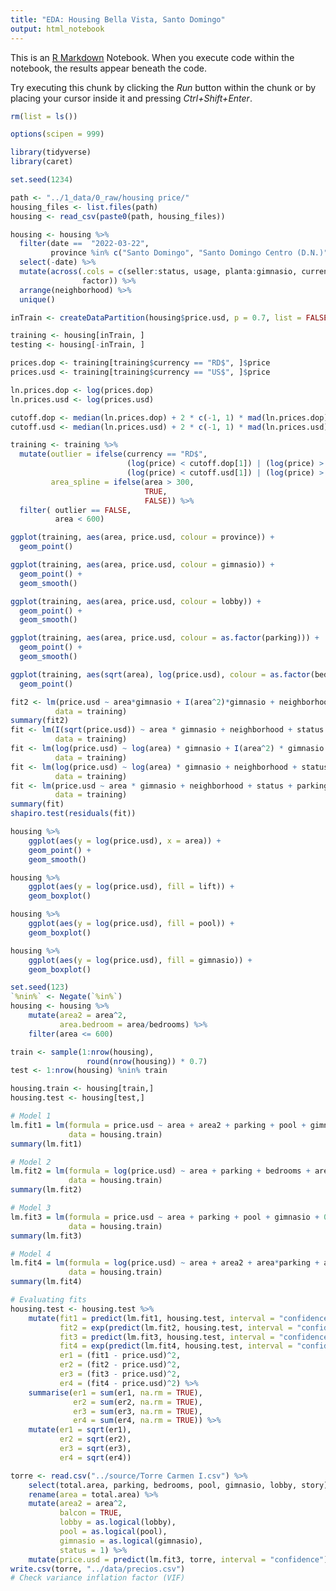 ```yaml
---
title: "EDA: Housing Bella Vista, Santo Domingo"
output: html_notebook
---
```


This is an [R Markdown](http://rmarkdown.rstudio.com) Notebook. When you execute code within the notebook, the results appear beneath the code. 

Try executing this chunk by clicking the *Run* button within the chunk or by placing your cursor inside it and pressing *Ctrl+Shift+Enter*. 

```r
rm(list = ls())

options(scipen = 999)

library(tidyverse)
library(caret)

set.seed(1234)

path <- "../1_data/0_raw/housing price/"
housing_files <- list.files(path)
housing <- read_csv(paste0(path, housing_files))

housing <- housing %>%
  filter(date ==  "2022-03-22",
         province %in% c("Santo Domingo", "Santo Domingo Centro (D.N.)")) %>%
  select(-date) %>%
  mutate(across(.cols = c(seller:status, usage, planta:gimnasio, currency),
                factor)) %>%
  arrange(neighborhood) %>%
  unique()

inTrain <- createDataPartition(housing$price.usd, p = 0.7, list = FALSE)

training <- housing[inTrain, ]
testing <- housing[-inTrain, ]
```

```r
prices.dop <- training[training$currency == "RD$", ]$price
prices.usd <- training[training$currency == "US$", ]$price

ln.prices.dop <- log(prices.dop)
ln.prices.usd <- log(prices.usd)

cutoff.dop <- median(ln.prices.dop) + 2 * c(-1, 1) * mad(ln.prices.dop)
cutoff.usd <- median(ln.prices.usd) + 2 * c(-1, 1) * mad(ln.prices.usd)

training <- training %>%
  mutate(outlier = ifelse(currency == "RD$",
                          (log(price) < cutoff.dop[1]) | (log(price) > cutoff.dop[2]),
                          (log(price) < cutoff.usd[1]) | (log(price) > cutoff.usd[2])),
         area_spline = ifelse(area > 300,
                              TRUE,
                              FALSE)) %>%
  filter( outlier == FALSE,
          area < 600)

ggplot(training, aes(area, price.usd, colour = province)) +
  geom_point()

ggplot(training, aes(area, price.usd, colour = gimnasio)) +
  geom_point() +
  geom_smooth()

ggplot(training, aes(area, price.usd, colour = lobby)) +
  geom_point() +
  geom_smooth()

ggplot(training, aes(area, price.usd, colour = as.factor(parking))) +
  geom_point() +
  geom_smooth()

ggplot(training, aes(sqrt(area), log(price.usd), colour = as.factor(bedrooms))) +
  geom_point()

fit2 <- lm(price.usd ~ area*gimnasio + I(area^2)*gimnasio + neighborhood + status + parking*area,
          data = training)
summary(fit2)
fit <- lm(I(sqrt(price.usd)) ~ area * gimnasio + neighborhood + status + parking,
          data = training)
fit <- lm(log(price.usd) ~ log(area) * gimnasio + I(area^2) * gimnasio + neighborhood + status + parking + area_spline,
          data = training)
fit <- lm(log(price.usd) ~ log(area) * gimnasio + neighborhood + status + parking + area_spline,
          data = training)
fit <- lm(price.usd ~ area * gimnasio + neighborhood + status + parking + area_spline,
          data = training)
summary(fit)
shapiro.test(residuals(fit))

```



```r



housing %>%
    ggplot(aes(y = log(price.usd), x = area)) +
    geom_point() +
    geom_smooth()

housing %>%
    ggplot(aes(y = log(price.usd), fill = lift)) +
    geom_boxplot()

housing %>%
    ggplot(aes(y = log(price.usd), fill = pool)) +
    geom_boxplot()

housing %>%
    ggplot(aes(y = log(price.usd), fill = gimnasio)) +
    geom_boxplot()
```

```r
set.seed(123)
`%nin%` <- Negate(`%in%`)
housing <- housing %>%
    mutate(area2 = area^2,
           area.bedroom = area/bedrooms) %>%
    filter(area <= 600)

train <- sample(1:nrow(housing),
                 round(nrow(housing)) * 0.7)
test <- 1:nrow(housing) %nin% train

housing.train <- housing[train,]
housing.test <- housing[test,]

# Model 1
lm.fit1 = lm(formula = price.usd ~ area + area2 + parking + pool + gimnasio + balcon*area + 0,
             data = housing.train)
summary(lm.fit1)

# Model 2
lm.fit2 = lm(formula = log(price.usd) ~ area + parking + bedrooms + area*bathrooms + pool + gimnasio + balcon*area + 0,
             data = housing.train)
summary(lm.fit2)

# Model 3
lm.fit3 = lm(formula = price.usd ~ area + parking + pool + gimnasio + 0,
             data = housing.train)
summary(lm.fit3)

# Model 4
lm.fit4 = lm(formula = log(price.usd) ~ area + area2 + area*parking + area.bedroom + pool + gimnasio + balcon*area + 0,
             data = housing.train)
summary(lm.fit4)

# Evaluating fits
housing.test <- housing.test %>%
    mutate(fit1 = predict(lm.fit1, housing.test, interval = "confidence"),
           fit2 = exp(predict(lm.fit2, housing.test, interval = "confidence")),
           fit3 = predict(lm.fit3, housing.test, interval = "confidence"),
           fit4 = exp(predict(lm.fit4, housing.test, interval = "confidence")),
           er1 = (fit1 - price.usd)^2,
           er2 = (fit2 - price.usd)^2,
           er3 = (fit3 - price.usd)^2,
           er4 = (fit4 - price.usd)^2) %>%
    summarise(er1 = sum(er1, na.rm = TRUE),
              er2 = sum(er2, na.rm = TRUE),
              er3 = sum(er3, na.rm = TRUE),
              er4 = sum(er4, na.rm = TRUE)) %>%
    mutate(er1 = sqrt(er1),
           er2 = sqrt(er2),
           er3 = sqrt(er3),
           er4 = sqrt(er4))

torre <- read.csv("../source/Torre Carmen I.csv") %>%
    select(total.area, parking, bedrooms, pool, gimnasio, lobby, story) %>%
    rename(area = total.area) %>%
    mutate(area2 = area^2,
           balcon = TRUE,
           lobby = as.logical(lobby),
           pool = as.logical(pool),
           gimnasio = as.logical(gimnasio),
           status = 1) %>%
    mutate(price.usd = predict(lm.fit3, torre, interval = "confidence") * 1000)
write.csv(torre, "../data/precios.csv")
# Check variance inflation factor (VIF)
```